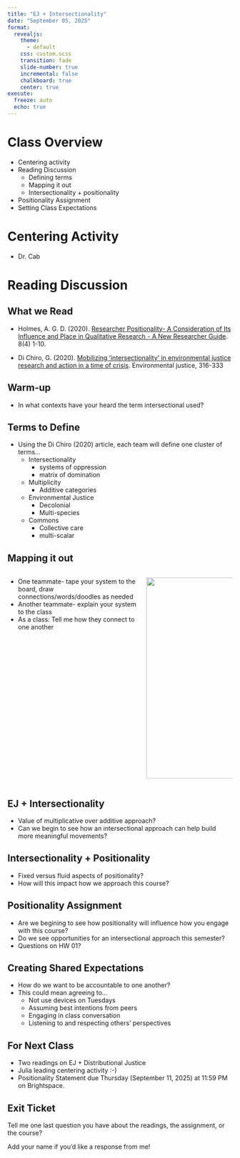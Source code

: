 ```yaml
---
title: "EJ + Intersectionality"
date: "September 05, 2025"
format: 
  revealjs:
    theme:
      - default
    css: custom.scss
    transition: fade
    slide-number: true
    incremental: false 
    chalkboard: true
    center: true
execute:
  freeze: auto
  echo: true
---
```

#  Class Overview 
- Centering activity
- Reading Discussion
  - Defining terms
  - Mapping it out
  - Intersectionality + positionality
- Positionality Assignment
- Setting Class Expectations

# Centering Activity
- Dr. Cab

# Reading Discussion

## What we Read {.smaller}
- Holmes, A. G. D. (2020). [Researcher Positionality- A Consideration of Its Influence and Place in Qualitative Research - A New Researcher Guide](https://www.ulethbridge.ca/sites/default/files/2024/09/holmes_2020.pdf). 8(4) 1-10. 

- Di Chiro, G. (2020). [Mobilizing 'intersectionality' in environmental justice research and action in a time of crisis](https://ebookcentral.proquest.com/lib/well/reader.action?docID=6228917&ppg=463&c=RVBVQg). Environmental justice, 316-333    

## Warm-up
- In what contexts have your heard the term intersectional used?

## Terms to Define {.smaller}
- Using the Di Chiro (2020) article, each team will define one cluster of terms...
  - Intersectionality 
    - systems of oppression
    - matrix of domination
  - Multiplicity
    - Additive categories
  - Environmental Justice
    - Decolonial
    - Multi-species
  - Commons
    - Collective care
    - multi-scalar

## Mapping it out
::: columns
::: {.column width="60%"}
- One teammate- tape your system to the board, draw connections/words/doodles as needed
- Another teammate- explain your system to the class
- As a class: Tell me how they connect to one another
:::
::: {.column width="40%"}
![](./images/connected_meme.png){width="450px"}
:::
:::


## EJ + Intersectionality
- Value of multiplicative over additive approach? 
- Can we begin to see how an intersectional approach can help build more meaningful movements?

## Intersectionality + Positionality
- Fixed versus fluid aspects of positionality? 
- How will this impact how we approach this course? 

## Positionality Assignment
- Are we begining to see how positionality will influence how you engage with this course? 
- Do we see opportunities for an intersectional approach this semester? 
- Questions on HW 01?

## Creating Shared Expectations
- How do we want to be accountable to one another? 
- This could mean agreeing to...
  - Not use devices on Tuesdays 
  - Assuming best intentions from peers
  - Engaging in class conversation
  - Listening to and respecting others' perspectives  

## For Next Class
- Two readings on EJ + Distributional Justice
- Julia leading centering activity :-)
- Positionality Statement due Thursday (September 11, 2025) at 11:59 PM on Brightspace. 

## Exit Ticket
Tell me one last question you have about the readings, the assignment, or the course?

 Add your name if you'd like a response from me!
